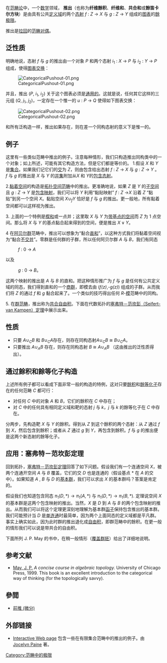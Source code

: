 在[[范畴论|范畴论]]中，一个[[数学|数学]]领域， '''推出'''（也称为'''纤维餘积'''、'''纤维和'''、'''共合和'''或'''餘笛卡尔方块'''）是由具有公共[[定义域|定义域]]的两个[[态射|态射]] ''f'' : ''Z'' → ''X'' 与 ''g'' : ''Z'' → ''Y'' 组成的[[图表_(范畴论)|图表]]的[[餘极限|餘极限]]。

推出是[[拉回_(范畴论)|拉回]]的[[对偶_(范畴论)|范畴对偶]]。

== 泛性质 ==
明确地说，态射 ''f'' 与 ''g'' 的推出由一个对象 ''P'' 和两个态射 ''i''<sub>1</sub> : ''X'' → ''P'' 与 ''i''<sub>2</sub> : ''Y'' → ''P'' 组成，使得[[图表_(范畴论)|图表]][[交换图表|交换]]：

[[File:CategoricalPushout-01.png|center]]

并且，推出 (''P'', ''i''<sub>1</sub>, ''i''<sub>2</sub>) 关于这个图表必须是[[泛性质|通用的]]。这就是说，任何其它这样的三元组 (''Q'', ''j''<sub>1</sub>, ''j''<sub>2</sub>)，一定存在一个惟一的 
''u'' : ''P'' → ''Q'' 使得如下图表交换：

[[File:CategoricalPushout-02.png|center]]

和所有泛构造一样，推出如果存在，则在差一个同构态射的意义下是惟一的。

== 例子 ==
这里有一些类似范畴中推出的例子。注意每种情形，我们只构造推出同构类中的一个对象；如上所述，可能有其它构造方法，但是它们都是等价的。
1.假设 ''X'' 和 ''Y'' 是[[集合|集合]]。如果我们记它们的[[交集|交]]为 ''Z''，则由包含给出态射 ''f'' : ''Z'' → ''X'' 与 ''g'' : ''Z'' → ''Y'' 。
''f'' 与 ''g'' 的推出是 ''X'' 与 ''Y'' 的[[并集|并集]]附加从''X'' 和 ''Y''的[[包含映射|包含态射]]。

2.[[黏着空间|黏着空间]]的构造是[[拓扑空间范畴|拓扑空间范畴]]中的推出。更准确地说，如果 ''Z'' 是 ''Y'' 的[[子空间|子空间]]且 ''g'' : ''Z'' → ''Y'' 是[[包含映射|包含映射]]，我们可以将 ''Y'' 利用“黏贴映射” ''f'' : ''Z'' →''X'' 沿着 ''Z'' “黏贴”到另一个空间 ''X''。黏贴空间 <math>X \cup_{f} Y</math> 恰好是 ''f'' 与 ''g'' 的推出。更一般地，所有黏着空间都可以这样视为推出。

3. 上面的一个特例是[[楔和|楔和]]或一点并；这里取 ''X'' 与 ''Y'' 为[[带基点的空间|带基点的空间]]而 ''Z'' 为 1 点空间。那么将 ''X'' 与 ''Y'' 的基点黏合起来得到的空间，便是推出 <math>X \vee Y</math>。

4 在[[阿贝尔群|阿贝尔群]]范畴中，推出可以想象为“黏合[[直和|直和]]”，以这种方式我们将黏着空间视为“黏合[[不交并|不交并]]”。零群是任何群的子群，所以任何阿贝尔群 ''A'' 与 ''B''，我们有同态

:''f'' : 0 → ''A'' 

以及

:''g'' : 0 → ''B''。
这两个映射的推出是 ''A'' 与 ''B'' 的直和。把这种情形推广为 ''f'' 与 ''g'' 是任何有公共定义域的同态，我们得到直和的一个[[商群|商群]]，即模去由 (''f(z)'',-''g(z)'') 组成的子群。从而我们将 ''Z'' 的通过 ''f'' 和 ''g'' 黏合起来了。一个类似的技巧得出任何 ''R''-[[模|模]]范畴中的同构。

5. 在[[群范畴|群范畴]]，推出称为[[共合自由积|共合自由积]]。下面在代数拓扑的[[塞弗特－范坎彭定理|塞弗特－范坎彭（Seifert-van Kampen）定理]]中展示出来。

== 性质 ==
* 只要 ''A''∪<sub>''C''</sub>''B'' 和 ''B''∪<sub>''C''</sub>''A''存在，则存在同构态射''A''∪<sub>''C''</sub>''B'' ≅ ''B''∪<sub>''C''</sub>''A''。
* 只要推出 ''A''∪<sub>''A''</sub>''B'' 存在，则存在同构态射 ''B'' ≅ ''A''∪<sub>''A''</sub>''B'' （这由推出的泛性质得出）。

== 通过餘积和餘等化子构造 ==
上述所有例子都可以看成下面非常一般的构造的特例，这对只要[[餘积|餘积]]和[[餘等化子|餘等化子]]存在的任何范畴 ''C'' 都可行：
* 对任何 ''C'' 中的对象 ''A'' 和 ''B''，它们的餘积在 ''C'' 中存在；
* 对 ''C'' 中的任何具有相同定义域和靶的态射 ''j'' 与 ''k''，''j'' 与 ''k'' 的餘等化子在 ''C'' 中存在。

分两步，先构造靶 ''X'' 与 ''Y'' 的餘积。得到从 ''Z'' 到这个餘积的两个态射：从 ''Z'' 通过 ''f'' 到 ''X''，然后包含到餘积；或者从 ''Z'' 通过 ''g'' 到 ''Y''，再包含到餘积。''f'' 与 ''g'' 的推出便是这两个新态射的餘等化子。

== 应用：塞弗特－范坎彭定理 ==
回到拓扑，[[塞弗特－范坎彭定理|塞弗特－范坎彭定理]]回答了如下问题。假设我们有一个连通空间 ''X''，被两个连通开空间 ''A'' 与 ''B'' 覆盖，它们的交 ''D'' 也是连通的（假设基点 * 在 ''A'' 的交中）。如果知道 ''A'' , ''B'' 与 ''D'' 的[[基本群|基本群]]，我们可以求出 ''X'' 的基本群吗？答案是肯定的。

假设我们也知道包含同态 
<math>\pi_1(D,*) \to \pi_1(A,*)</math> 
与 
<math>\pi_1(D,*) \to \pi_1(B,*).</math> 
定理说空间 ''X'' 的基本群是这两个包含映射的推出。当然，''X'' 是 ''D'' 到 ''A'' 与 ''B'' 的两个包含映射的推出。从而我们可以将这个定理更深刻地理解为基本群[[函子|函子]]保持包含推出的基本群。我们可能预计当 ''D'' 是[[单连通|单连通]]时最简单，因为两个上面同态的定义域都是平凡群。事实上确实如此，因为此时群的推出退化成[[自由积|自由积]]，即群范畴中的餘积。在更一般的情形我们可以说是带共合的自由积。

下面所列 J. P. May 的书中，在稍一般情形（[[覆盖空间|覆盖]][[群胚|群胚]]）给出了详细地说明。

== 参考文献 ==
{{refbegin}}
* [[J.P._May|May, J. P.]] ''A concise course in algebraic topology.'' University of Chicago Press, 1999. This book is an excellent introduction to the categorical way of thinking (for the topologically savvy).
{{refend}}

==參閲==
*[[前推_(微分)|前推 (微分)]]

== 外部链接 ==

* [https://web.archive.org/web/20080916162345/http://www.j-paine.org/cgi-bin/webcats/webcats.php Interactive Web page ] 包含一些在有限集合范畴中的推出的例子。由 [https://web.archive.org/web/20081223001815/http://www.j-paine.org/ Jocelyn Paine] 著。

[[Category:范畴中的极限|Category:范畴中的极限]]